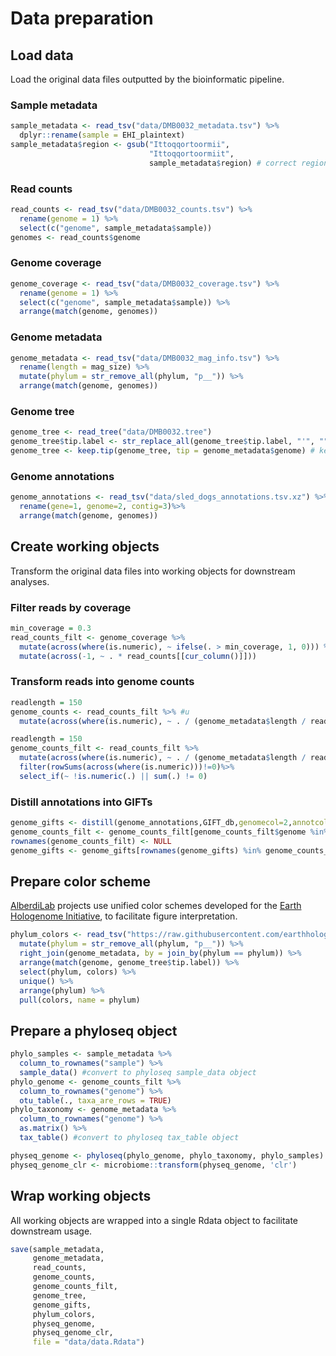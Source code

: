 # Data preparation

## Load data

Load the original data files outputted by the bioinformatic pipeline.

### Sample metadata

```r
sample_metadata <- read_tsv("data/DMB0032_metadata.tsv") %>%
  dplyr::rename(sample = EHI_plaintext)
sample_metadata$region <- gsub("Ittoqqortoormii",
                               "Ittoqqortoormiit",
                               sample_metadata$region) # correct region names
```

### Read counts

```r
read_counts <- read_tsv("data/DMB0032_counts.tsv") %>%
  rename(genome = 1) %>%
  select(c("genome", sample_metadata$sample))
genomes <- read_counts$genome
```

### Genome coverage

```r
genome_coverage <- read_tsv("data/DMB0032_coverage.tsv") %>%
  rename(genome = 1) %>%
  select(c("genome", sample_metadata$sample)) %>%
  arrange(match(genome, genomes))
```

### Genome metadata

```r
genome_metadata <- read_tsv("data/DMB0032_mag_info.tsv") %>%
  rename(length = mag_size) %>%
  mutate(phylum = str_remove_all(phylum, "p__")) %>%
  arrange(match(genome, genomes))
```

### Genome tree

```r
genome_tree <- read_tree("data/DMB0032.tree")
genome_tree$tip.label <- str_replace_all(genome_tree$tip.label, "'", "") #remove single quotes in MAG names
genome_tree <- keep.tip(genome_tree, tip = genome_metadata$genome) # keep only MAG tips
```

### Genome annotations

```r
genome_annotations <- read_tsv("data/sled_dogs_annotations.tsv.xz") %>% 
  rename(gene=1, genome=2, contig=3)%>%
  arrange(match(genome, genomes))
```

## Create working objects

Transform the original data files into working objects for downstream analyses.

### Filter reads by coverage

```r
min_coverage = 0.3
read_counts_filt <- genome_coverage %>%
  mutate(across(where(is.numeric), ~ ifelse(. > min_coverage, 1, 0))) %>%
  mutate(across(-1, ~ . * read_counts[[cur_column()]])) 
```

### Transform reads into genome counts

```r
readlength = 150
genome_counts <- read_counts_filt %>% #u
  mutate(across(where(is.numeric), ~ . / (genome_metadata$length / readlength)))
```

```r
readlength = 150
genome_counts_filt <- read_counts_filt %>%
  mutate(across(where(is.numeric), ~ . / (genome_metadata$length / readlength))) %>%
  filter(rowSums(across(where(is.numeric)))!=0)%>%
  select_if(~ !is.numeric(.) || sum(.) != 0)
```

### Distill annotations into GIFTs 

```r
genome_gifts <- distill(genome_annotations,GIFT_db,genomecol=2,annotcol=c(9,10,19))
genome_counts_filt <- genome_counts_filt[genome_counts_filt$genome %in% rownames(genome_gifts), ]
rownames(genome_counts_filt) <- NULL
genome_gifts <- genome_gifts[rownames(genome_gifts) %in% genome_counts_filt$genome, ] 
```

## Prepare color scheme

[AlberdiLab](www.alberdilab.dk) projects use unified color schemes developed for the [Earth Hologenome Initiative](www.earthhologenome.org), to facilitate figure interpretation.

```r
phylum_colors <- read_tsv("https://raw.githubusercontent.com/earthhologenome/EHI_taxonomy_colour/main/ehi_phylum_colors.tsv") %>%
  mutate(phylum = str_remove_all(phylum, "p__")) %>%
  right_join(genome_metadata, by = join_by(phylum == phylum)) %>%
  arrange(match(genome, genome_tree$tip.label)) %>%
  select(phylum, colors) %>%
  unique() %>%
  arrange(phylum) %>%
  pull(colors, name = phylum)
```

## Prepare a phyloseq object

```r
phylo_samples <- sample_metadata %>%
  column_to_rownames("sample") %>%
  sample_data() #convert to phyloseq sample_data object
phylo_genome <- genome_counts_filt %>%
  column_to_rownames("genome") %>%
  otu_table(., taxa_are_rows = TRUE)
phylo_taxonomy <- genome_metadata %>%
  column_to_rownames("genome") %>%
  as.matrix() %>%
  tax_table() #convert to phyloseq tax_table object

physeq_genome <- phyloseq(phylo_genome, phylo_taxonomy, phylo_samples)
physeq_genome_clr <- microbiome::transform(physeq_genome, 'clr')
```

## Wrap working objects

All working objects are wrapped into a single Rdata object to facilitate downstream usage.

```r
save(sample_metadata, 
     genome_metadata, 
     read_counts, 
     genome_counts, 
     genome_counts_filt, 
     genome_tree,
     genome_gifts, 
     phylum_colors,
     physeq_genome,
     physeq_genome_clr,
     file = "data/data.Rdata")
```

